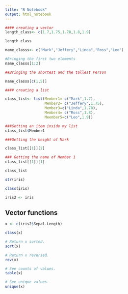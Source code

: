 ```yaml
---
title: "R Notebook"
output: html_notebook
---
```



```r
#### creating a vector
length_class<- c(1.7,1.75,1.78,1.8,1.9)

length_class

name_classs<- c("Mark","Jeffery","Linda","Ross","Leo")

#Bringing the first two elements
name_classs[1:2]

##Bringing the shortest and the tallest Person

name_classs[c(1,5)]
```



```r
#### creating a list

class_list<- list(Member1= c("Mark",1.7),
                  Member2= c("Jeffery",1.75),
                  Member3=c("Linda",1.78),
                  Member4= c("Ross",1.8),
                  Meember5=c("Leo",1.9))

###Getting an item inside my list
class_list$Member1

###Getting the height of Mark

class_list[[1]][2]

### Getting the name of Member 1
class_list[[1]][1]

class_list

```


```r
str(iris)

class(iris)

iris2 <- iris
```


## Vector functions

```r

x <- c(iris2$Sepal.Length)

class(x)

# Return x sorted.
sort(x)

# Return x reversed.
rev(x)

# See counts of values.
table(x)

# See unique values.
unique(x)


```



